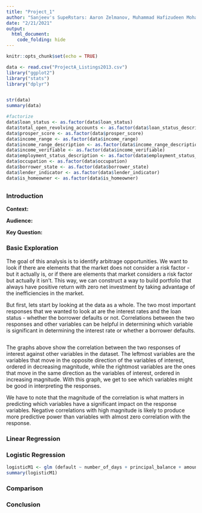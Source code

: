 ```yaml
---
title: "Project_1"
author: "Sanjeev's SupeRstars: Aaron Zelmanov, Muhammad Hafizudeen Mohamad Saman, Nakul Chadha, Kendall Cohen, Michael Geraci"
date: "2/21/2021"
output:
  html_document:
    code_folding: hide
---
```


```r
knitr::opts_chunk$set(echo = TRUE)

data <- read.csv("ProjectA_Listings2013.csv")
library("ggplot2")
library("stats")
library("dplyr")


str(data)
summary(data) 

#factorize 
data$loan_status <- as.factor(data$loan_status)
data$total_open_revolving_accounts <- as.factor(data$loan_status_description)
data$prosper_score <- as.factor(data$prosper_score)
data$income_range <- as.factor(data$income_range)
data$income_range_description <- as.factor(data$income_range_description)
data$income_verifiable <- as.factor(data$income_verifiable)
data$employment_status_description <- as.factor(data$employment_status_description)
data$occupation <- as.factor(data$occupation)
data$borrower_state <- as.factor(data$borrower_state)
data$lender_indicator <- as.factor(data$lender_indicator)
data$is_homeowner <- as.factor(data$is_homeowner)
```

## {.tabset}
### Introduction 
**Context:** 

**Audience:** 

**Key Question:** 


### Basic Exploration 

The goal of this analysis is to identify arbitrage opportunities. We want to look if there are elements that the market does not consider a risk factor - but it actually is, or if there are elements that market considers a risk factor but actually it isn’t. This way, we can construct a way to build portfolio that always have positive return with zero net investment by taking advantage of the inefficiencies in the market.

But first, lets start by looking at the data as a whole. The two most important responses that we wanted to look at are the interest rates and the loan status - whether the borrower defaults or not. Correlations between the two responses and other variables can be helpful in determining which variable is significant in determining the interest rate or whether a borrower defaults. 

```r

```

The graphs above show the correlation between the two responses of interest against other variables in the dataset. The leftmost variables are the variables that move in the opposite direction of the variables of interest, ordered in decreasing magnitude, while the rightmost variables are the ones that move in the same direction as the variables of interest, ordered in increasing magnitude. With this graph, we get to see which variables might be good in interpreting the responses. 

We have to note that the magnitude of the correlation is what matters in predicting which variables have a significant impact on the response variables. Negative correlations with high magnitude is likely to produce more predictive power than variables with almost zero correlation with the response.





### Linear Regression 




### Logistic Regression 

```r
logisticM1 <- glm (default ~ number_of_days + principal_balance + amount_funded, data = data, family = "binomial")
summary(logisticM1)
```





### Comparison 




### Conclusion 

